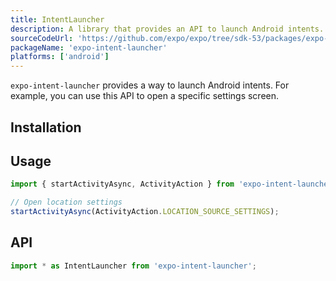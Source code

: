 ```yaml
---
title: IntentLauncher
description: A library that provides an API to launch Android intents.
sourceCodeUrl: 'https://github.com/expo/expo/tree/sdk-53/packages/expo-intent-launcher'
packageName: 'expo-intent-launcher'
platforms: ['android']
---
```



`expo-intent-launcher` provides a way to launch Android intents. For example, you can use this API to open a specific settings screen.

## Installation

<APIInstallSection />

## Usage

```ts
import { startActivityAsync, ActivityAction } from 'expo-intent-launcher';

// Open location settings
startActivityAsync(ActivityAction.LOCATION_SOURCE_SETTINGS);
```

## API

```js
import * as IntentLauncher from 'expo-intent-launcher';
```

<APISection packageName="expo-intent-launcher" apiName="IntentLauncher" />
